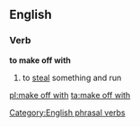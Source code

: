 ==English==

===Verb===
'''to make off with'''

#{{transitive}} to [[steal]] something and run

[[Category:English phrasal verbs]]

[[pl:make off with]]
[[ta:make off with]]